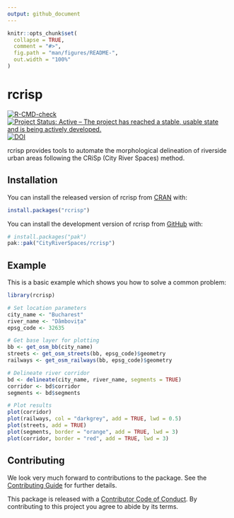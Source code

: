 ```yaml
---
output: github_document
---
```


<!-- README.md is generated from README.Rmd. Please edit that file -->

```r
knitr::opts_chunk$set(
  collapse = TRUE,
  comment = "#>",
  fig.path = "man/figures/README-",
  out.width = "100%"
)
```

# rcrisp

<!-- badges: start -->
[![R-CMD-check](https://github.com/CityRiverSpaces/rcrisp/actions/workflows/R-CMD-check.yaml/badge.svg)](https://github.com/CityRiverSpaces/rcrisp/actions/workflows/R-CMD-check.yaml)
[![Project Status: Active – The project has reached a stable, usable state and is being actively developed.](https://www.repostatus.org/badges/latest/active.svg)](https://www.repostatus.org/#active)
[![DOI](https://zenodo.org/badge/DOI/10.5281/zenodo.15793527.svg)](https://doi.org/10.5281/zenodo.15793527)
<!-- badges: end -->

rcrisp provides tools to automate the morphological delineation of riverside urban areas following the CRiSp (City River Spaces) method.

## Installation

You can install the released version of rcrisp from [CRAN](https://cran.r-project.org) with:

``` r
install.packages("rcrisp")
```

You can install the development version of rcrisp from [GitHub](https://github.com/) with:

``` r
# install.packages("pak")
pak::pak("CityRiverSpaces/rcrisp")
```

## Example

This is a basic example which shows you how to solve a common problem:

```r
library(rcrisp)

# Set location parameters
city_name <- "Bucharest"
river_name <- "Dâmbovița"
epsg_code <- 32635

# Get base layer for plotting
bb <- get_osm_bb(city_name)
streets <- get_osm_streets(bb, epsg_code)$geometry
railways <- get_osm_railways(bb, epsg_code)$geometry

# Delineate river corridor
bd <- delineate(city_name, river_name, segments = TRUE)
corridor <- bd$corridor
segments <- bd$segments

# Plot results
plot(corridor)
plot(railways, col = "darkgrey", add = TRUE, lwd = 0.5)
plot(streets, add = TRUE)
plot(segments, border = "orange", add = TRUE, lwd = 3)
plot(corridor, border = "red", add = TRUE, lwd = 3)
```

## Contributing

We look very much forward to contributions to the package. See the [Contributing Guide](https://github.com/CityRiverSpaces/rcrisp/blob/main/.github/CONTRIBUTING.md) for further details.

This package is released with a [Contributor Code of Conduct](https://github.com/CityRiverSpaces/rcrisp/blob/main/.github/CODE_OF_CONDUCT.md). By contributing to this project you agree to abide by its terms.
